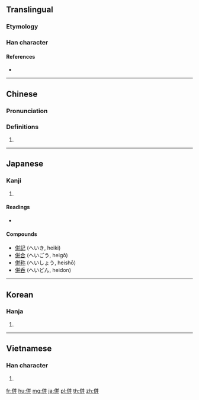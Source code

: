 {{also|倂|并}}
==Translingual==
===Etymology===
{{Han compound|人|并|c1=s|c2=p|ls=psc|t1=man}}
===Han character===
{{Han char|rn=9|rad=人|as=06|sn=8|four=28241|canj=OTT|ids=⿰亻并}}

====References====
* {{Han ref|kx=0100.220|dkj=00561|dj=0212.170|hdz=10153.030|uh=4F75|ud=20341|bh=A8D6|bd=43222}}

----

==Chinese==
{{zh-forms|s=并}}

===Pronunciation===
{{zh-pron
|m=bìng
|c=bing3,ping3
|mc=y
|oc=y
|ma=
|cat=
}}

===Definitions===
{{zh-hanzi}}

# {{rfdef|zh}}

----

==Japanese==

===Kanji===
{{ja-kanji|grade=c|rs=人06}}

# {{defn|lang=ja|sort=人06}}

====Readings====
* {{ja-readings|on=[[へい]] (hei)|kun=[[あわせる]] (awaseru), [[ならぶ]] (narabu), [[しかし]] (shikashi)}}

====Compounds====
* [[併記]] (へいき, heiki)
* [[併合]] (へいごう, heigō)
* [[併称]] (へいしょう, heishō)
* [[併呑]] (へいどん, heidon)

----

==Korean==

===Hanja===
{{ko-hanja|hangeul=병|rv=byeong|mr=pyŏng}}

# {{defn|lang=ko|sort=人06}}

----

==Vietnamese==

===Han character===
{{vi-hantu|[[tính]]|rs=人06}}

# {{defn|lang=vi|sort=人06}}

[[fr:併]]
[[hu:併]]
[[mg:併]]
[[ja:併]]
[[pl:併]]
[[th:併]]
[[zh:併]]